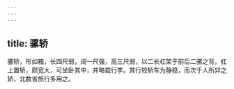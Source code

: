 ```yaml
---
---
---
```

title: 骡轿
---



骡轿，形如箱，长四尺弱，阔一尺强，高三尺弱，以二长杠架于前后二骡之背。杠上置轿，颇宽大，可坐卧其中，并略载行李。其行较轿车为静稳，而次于人所舁之轿，北数省旅行多用之。